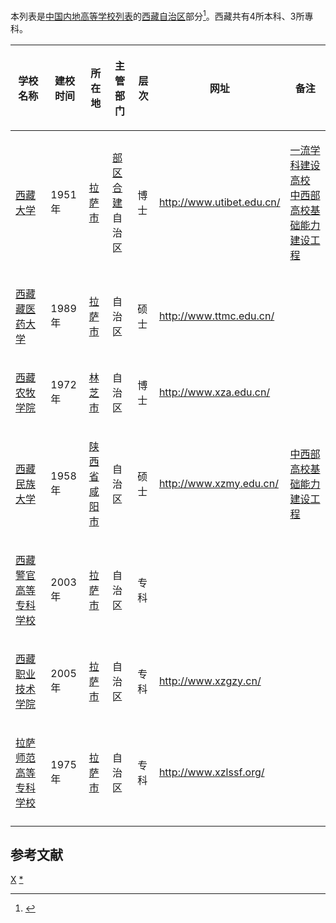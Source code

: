 本列表是[[中国内地高等学校列表|中国内地高等学校列表]]的[[西藏自治区|西藏自治区]]部分<ref>{{Cite web|url=http://www.moe.gov.cn/srcsite/A03/moe_634/201706/t20170614_306900.html|title=2017年全国高等学校名单|accessdate=2017-09-25|author=|date=2017-06-14|publisher=中华人民共和国教育部|language=zh-cn|archive-url=https://web.archive.org/web/20170925182759/http://www.moe.edu.cn/srcsite/A03/moe_634/201706/t20170614_306900.html|archive-date=2017-09-25|dead-url=yes}}</ref>。西藏共有4所本科、3所專科。

{| class="wikitable + sortable" width= 70%
|-----
! 学校名称!! 建校时间!! 所在地!! 主管部门!! 层次!! 网址!! 备注
|-----
|[[西藏大学|西藏大学]]
|1951年
|[[拉萨市|拉萨市]]
|[[部省合建|部区合建]]<br>自治区
|博士
|http://www.utibet.edu.cn/{{Wayback|url=http://www.utibet.edu.cn/ |date=20110605231719 }}
|[[世界一流大学和一流学科建设|一流学科建设高校]]<br>[[中西部高校基础能力建设工程|中西部高校基础能力建设工程]]
|-----
|[[西藏藏医药大学|西藏藏医药大学]]
|1989年
|[[拉萨市|拉萨市]]
|自治区
|硕士
|http://www.ttmc.edu.cn/ {{Wayback|url=http://www.ttmc.edu.cn/ |date=20210415131342 }}
|
|-----
|[[西藏农牧学院|西藏农牧学院]]
|1972年
|[[林芝市|林芝市]]
|自治区
|博士
|http://www.xza.edu.cn/ {{Wayback|url=http://www.xza.edu.cn/ |date=20201125132621 }}
|
|-----
|[[西藏民族大学|西藏民族大学]]
|1958年
|[[陕西省|陕西省]]<br>[[咸阳市|咸阳市]]
|自治区
|硕士
|http://www.xzmy.edu.cn/{{Wayback|url=http://www.xzmy.edu.cn/ |date=20110830130552 }}
|[[中西部高校基础能力建设工程|中西部高校基础能力建设工程]]
|-----
|[[西藏警官高等专科学校|西藏警官高等专科学校]]
|2003年
|[[拉萨市|拉萨市]]
|自治区
|专科
|
|
|-----
|[[西藏职业技术学院|西藏职业技术学院]]
|2005年
|[[拉萨市|拉萨市]]
|自治区
|专科
|http://www.xzgzy.cn/ {{Wayback|url=http://www.xzgzy.cn/ |date=20210420153505 }}
|
|-----
|[[拉萨师范高等专科学校|拉萨师范高等专科学校]]
|1975年
|[[拉萨市|拉萨市]]
|自治区
|专科
|http://www.xzlssf.org/ {{Wayback|url=http://www.xzlssf.org/ |date=20201115020247 }}
|
|-----
|}

== 参考文献 ==
<references />

{{西藏高等院校|nocat}}
{{中华人民共和国各省级行政区|高等学校列表}}
[[Category:中华人民共和国各省级行政区高等学校列表|X]]
[[Category:西藏高等院校|*]]